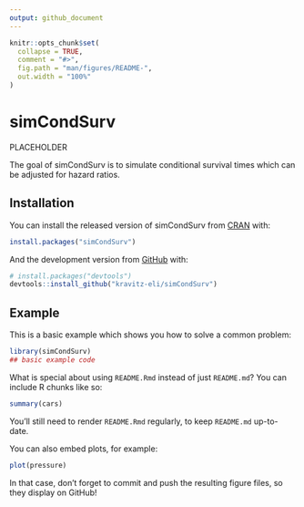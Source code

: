 ```yaml
---
output: github_document
---
```


<!-- README.md is generated from README.Rmd. Please edit that file -->

```r
knitr::opts_chunk$set(
  collapse = TRUE,
  comment = "#>",
  fig.path = "man/figures/README-",
  out.width = "100%"
)
```
# simCondSurv

PLACEHOLDER

<!-- badges: start -->
<!-- badges: end -->

The goal of simCondSurv is to simulate conditional survival times which can be adjusted for hazard ratios.

## Installation

You can install the released version of simCondSurv from [CRAN](https://CRAN.R-project.org) with:

``` r
install.packages("simCondSurv")
```

And the development version from [GitHub](https://github.com/) with:

``` r
# install.packages("devtools")
devtools::install_github("kravitz-eli/simCondSurv")
```
## Example

This is a basic example which shows you how to solve a common problem:

```r
library(simCondSurv)
## basic example code
```

What is special about using `README.Rmd` instead of just `README.md`? You can include R chunks like so:

```r
summary(cars)
```

You'll still need to render `README.Rmd` regularly, to keep `README.md` up-to-date.

You can also embed plots, for example:

```r
plot(pressure)
```

In that case, don't forget to commit and push the resulting figure files, so they display on GitHub!

